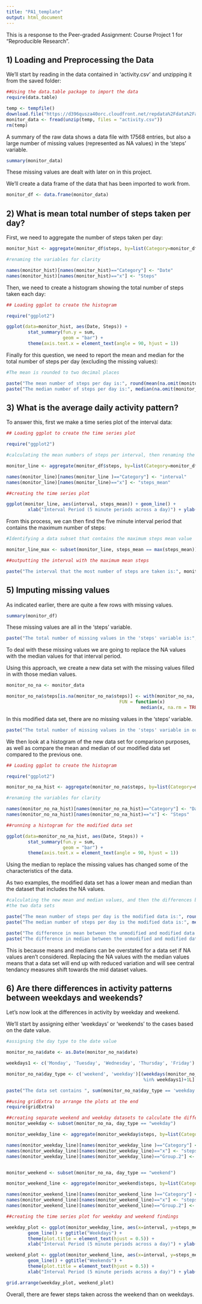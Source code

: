 ---
title: "PA1_template"
output: html_document
---

This is a response to the Peer-graded Assignment: Course Project 1 for 
"Reproducible Research".

## 1) Loading and Preprocessing the Data

We'll start by reading in the data contained in 'activity.csv' and unzipping it 
from the saved folder:

```{r, echo = TRUE}
##Using the data.table package to import the data
require(data.table)

temp <- tempfile()
download.file("https://d396qusza40orc.cloudfront.net/repdata%2Fdata%2Factivity.zip", temp)
monitor_data <- fread(unzip(temp, files = "activity.csv"))
rm(temp)
```

A summary of the raw data shows a data file with 17568 entries, but also a
large number of missing values (represented as NA values) in the 'steps' variable.

```{r, echo = TRUE}
summary(monitor_data)

```

These missing values are dealt with later on in this project. 

We'll create a data frame of the data that has been imported to work from.


```{r, echo = TRUE}
monitor_df <- data.frame(monitor_data)
```

## 2) What is mean total number of steps taken per day?

First, we need to aggregate the number of steps taken per day:

```{r, echo = TRUE}
monitor_hist <- aggregate(monitor_df$steps, by=list(Category=monitor_df$date), FUN = sum, na.omit = TRUE)

#renaming the variables for clarity

names(monitor_hist)[names(monitor_hist)=="Category"] <- "Date"
names(monitor_hist)[names(monitor_hist)=="x"] <- "Steps"

```

Then, we need to create a histogram showing the total number of steps taken each day:

```{r, echo = TRUE}
## Loading ggplot to create the histogram

require("ggplot2")

ggplot(data=monitor_hist, aes(Date, Steps)) +
        stat_summary(fun.y = sum, 
                     geom = "bar") + 
        theme(axis.text.x = element_text(angle = 90, hjust = 1))

```

Finally for this question, we need to report the mean and median for the total 
number of steps per day (excluding the missing values):

```{r, echo = TRUE}

#The mean is rounded to two decimal places

paste("The mean number of steps per day is:", round(mean(na.omit(monitor_hist$Steps)), 2))
paste("The median number of steps per day is:", median(na.omit(monitor_hist$Steps)))
```

## 3) What is the average daily activity pattern?

To answer this, first we make a time series plot of the interval data:

```{r, echo = TRUE}
## Loading ggplot to create the time series plot

require("ggplot2")

#calculating the mean numbers of steps per interval, then renaming the variables

monitor_line <- aggregate(monitor_df$steps, by=list(Category=monitor_df$interval), FUN = mean, na.rm=TRUE)

names(monitor_line)[names(monitor_line )=="Category"] <- "interval"
names(monitor_line)[names(monitor_line)=="x"] <- "steps_mean"

##creating the time series plot

ggplot(monitor_line, aes(interval, steps_mean)) + geom_line() +
        xlab("Interval Period (5 minute periods across a day)") + ylab("Mean Number of Steps")

```

From this process, we can then find the five minute interval period that contains
the maximum number of steps:

```{r, echo = TRUE}
#Identifying a data subset that contains the maximum steps mean value

monitor_line_max <- subset(monitor_line, steps_mean == max(steps_mean))

##outputting the interval with the maximum mean steps

paste("The interval that the most number of steps are taken is:", monitor_line_max$interval)
```

## 5) Imputing missing values

As indicated earlier, there are quite a few rows with missing values. 

```{r, echo = TRUE}
summary(monitor_df)

```

These missing values are all in the 'steps' variable.

```{r, echo = TRUE}
paste("The total number of missing values in the 'steps' variable is:", sum(is.na(monitor_df$steps)))

```

To deal with these missing values we are going to replace the NA values with the
median values for that interval period.

Using this approach, we create a new data set with the missing values filled in 
with those median values.

```{r, echo = TRUE}

monitor_no_na <- monitor_data

monitor_no_na$steps[is.na(monitor_no_na$steps)] <- with(monitor_no_na, ave(steps, interval, 
                                          FUN = function(x) 
                                                  median(x, na.rm = TRUE)))[is.na(monitor_no_na$steps)]
```

In this modified data set, there are no missing values in the 'steps' variable.

```{r, echo = TRUE}
paste("The total number of missing values in the 'steps' variable in our modfied data set is now:", sum(is.na(monitor_no_na$steps)))

```

We then look at a histogram of the new data set for comparison purposes, as well as
compare the mean and median of our modified data set compared to the previous one.


```{r, echo = TRUE}
## Loading ggplot to create the histogram

require("ggplot2")

monitor_no_na_hist <- aggregate(monitor_no_na$steps, by=list(Category=monitor_no_na$date), FUN = sum)

#renaming the variables for clarity

names(monitor_no_na_hist)[names(monitor_no_na_hist)=="Category"] <- "Date"
names(monitor_no_na_hist)[names(monitor_no_na_hist)=="x"] <- "Steps"

##running a histogram for the modified data set

ggplot(data=monitor_no_na_hist, aes(Date, Steps)) +
        stat_summary(fun.y = sum, 
                     geom = "bar") + 
        theme(axis.text.x = element_text(angle = 90, hjust = 1))


```

Using the median to replace the missing values has changed some of the 
characteristics of the data.

As two examples, the modified data set has a lower mean and median than the 
dataset that includes the NA values.

```{r, echo = TRUE}
#calculating the new mean and median values, and then the differences between
#the two data sets

paste("The mean number of steps per day is the modified data is:", round(mean(monitor_no_na_hist$Steps), 2))
paste("The median number of steps per day is the modified data is:", median(monitor_no_na_hist$Steps))

paste("The difference in mean between the unmodified and modified data sets are:", (round(mean(monitor_no_na_hist$Steps), 2))-round(mean(na.omit((monitor_hist$Steps), 2))))
paste("The difference in median between the unmodified and modified data sets are:", median(monitor_no_na_hist$Steps)-median(na.omit(monitor_hist$Steps)))
```

This is because means and medians can be overstated for a data set if NA values
aren't considered. Replacing the NA values with the median values means that 
a data set will end up with reduced variation and will see central tendancy measures 
shift towards the mid dataset values.

## 6) Are there differences in activity patterns between weekdays and weekends?

Let's now look at the differences in activity by weekday and weekend.

We'll start by assigning either 'weekdays' or 'weekends' to the cases based on 
the date value.

```{r, echo=TRUE}

#assigning the day type to the date value

monitor_no_na$date <- as.Date(monitor_no_na$date)

weekdays1 <- c('Monday', 'Tuesday', 'Wednesday', 'Thursday', 'Friday')

monitor_no_na$day_type <- c('weekend', 'weekday')[(weekdays(monitor_no_na$date) 
                                                   %in% weekdays1)+1L]

paste("The data set contains ", sum(monitor_no_na$day_type == 'weekday'), "weekdays and ", sum(monitor_no_na$day_type == 'weekend'), "weekend days.")
```



```{r, echo=TRUE}
##using gridExtra to arrange the plots at the end
require(gridExtra)

##creating separate weekend and weekday datasets to calculate the difference means
monitor_weekday <- subset(monitor_no_na, day_type == "weekday")

monitor_weekday_line <- aggregate(monitor_weekday$steps, by=list(Category=monitor_weekday$interval, monitor_weekday$day_type), FUN = mean)

names(monitor_weekday_line)[names(monitor_weekday_line )=="Category"] <- "interval"
names(monitor_weekday_line)[names(monitor_weekday_line)=="x"] <- "steps_mean"
names(monitor_weekday_line)[names(monitor_weekday_line)=="Group.2"] <- "day_type"


monitor_weekend <- subset(monitor_no_na, day_type == "weekend")

monitor_weekend_line <- aggregate(monitor_weekend$steps, by=list(Category=monitor_weekend$interval, monitor_weekend$day_type), FUN = mean)

names(monitor_weekend_line)[names(monitor_weekend_line )=="Category"] <- "interval"
names(monitor_weekend_line)[names(monitor_weekend_line)=="x"] <- "steps_mean"
names(monitor_weekend_line)[names(monitor_weekend_line)=="Group.2"] <- "day_type"

##creating the time series plot for weekday and weekend findings

weekday_plot <- ggplot(monitor_weekday_line, aes(x=interval, y=steps_mean)) + 
        geom_line() + ggtitle("Weekdays") +
        theme(plot.title = element_text(hjust = 0.5)) +
        xlab("Interval Period (5 minute periods across a day)") + ylab("Mean Number of Steps")

weekend_plot <- ggplot(monitor_weekend_line, aes(x=interval, y=steps_mean)) + 
        geom_line() + ggtitle("Weekends") +
        theme(plot.title = element_text(hjust = 0.5)) +
        xlab("Interval Period (5 minute periods across a day)") + ylab("Mean Number of Steps")

grid.arrange(weekday_plot, weekend_plot)

```

Overall, there are fewer steps taken across the weekend than on weekdays.